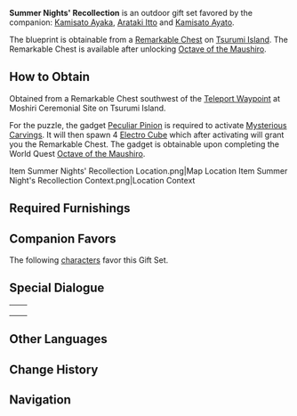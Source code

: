 {{Furnishing Infobox
|id             = 350054
|image          = Furnishing Set Summer Night's Recollection Display.png
|category       = Outdoor Set
|subcategory    = Gift Set
|rarity         = 4
|adeptal_energy = 800
|description    = The scenery perfectly recreates the lively atmosphere found in the festivals of Inazuma.<br />Inazuma City holds several festivals each year, but the biggest, most memorable ones often fall during the middle of summer. The food stalls, games, and fireworks in the night sky will make visitors linger a little longer. The stalls may disappear after the last day, but the good times shared with companions will last forever.
|blueprint      = Remarkable Chest
}}
'''Summer Nights' Recollection''' is an outdoor gift set favored by the companion: [[Kamisato Ayaka]], [[Arataki Itto]] and [[Kamisato Ayato]].

The blueprint is obtainable from a [[Remarkable Chest]] on [[Tsurumi Island]]. The Remarkable Chest is available after unlocking [[Octave of the Maushiro]].

==How to Obtain==
Obtained from a Remarkable Chest southwest of the [[Teleport Waypoint]] at Moshiri Ceremonial Site on Tsurumi Island.

For the puzzle, the gadget [[Peculiar Pinion]] is required to activate [[Mysterious Carvings]]. It will then spawn 4 [[Electro Cube]]  which after activating will grant you the Remarkable Chest. The gadget is obtainable upon completing the World Quest [[Octave of the Maushiro]].

<gallery hideaddbutton="true" captionalign="center">
Item Summer Nights' Recollection Location.png|Map Location
Item Summer Night's Recollection Context.png|Location Context
</gallery>

==Required Furnishings==
{{Recipe
|type = Gift Set
|Festival "Kiban" Store = 1
|Festival "Teiban" Store = 1
|Otogi Wood Rice Cake Soup Stand = 1
|Replica Ancient Otogi Crate = 1
|Flower's First Blushing Bloom = 1
|Otogi "Rakushi" Square Stool = 4
|Otogi "Rakushi" Square Table = 2
|The Precious Pink of Spring = 1
|Inazuman Home: Easy Adaptation = 1
|Five-Lantern Festival Gate = 1
|Foundations of Stone: Path of Cultivation = 4
|sort = Festival "Kiban" Store,Festival "Teiban" Store,Otogi Wood Rice Cake Soup Stand,Replica Ancient Otogi Crate,Flower's First Blushing Bloom,Otogi "Rakushi" Square Stool,Otogi "Rakushi" Square Table,The Precious Pink of Spring,Inazuman Home: Easy Adaptation,Five-Lantern Festival Gate,Foundations of Stone: Path of Cultivation
|yield = 0
|Village Well: Subterranean Secrets = 1}}

==Companion Favors==
The following [[characters]] favor this Gift Set.
{{Companion/Header}}
{{Companion
|character = Kamisato Ayaka
|rewards = {{Card|Primogem|20}}{{Card|Shivada Jade Fragment|1}}{{Card|Mora|20,000}}
}}
{{Companion
|character = Arataki Itto
|rewards = {{Card|Primogem|20}}{{Card|Mora|20,000}}{{Card|Guide to Elegance|2}}
}}
{{Companion
|character = Kamisato Ayato
|rewards = {{Card|Primogem|20}}{{Card|Mora|20,000}}{{Card|Varunada Lazurite Fragment|1}}
}}
{{Companion/Footer}}

==Special Dialogue==
{{HousingCompanion|favorite}}

{| class="wikitable"
|-
|{{Card|Kamisato Ayaka}}||{{Transclude|Kamisato Ayaka/Companion|Summer Night's Recollection}}
|-
|{{Card|Arataki Itto}}||{{Transclude|Arataki Itto/Companion|Summer Night's Recollection}}
|-
|{{Card|Kamisato Ayato}}||{{Transclude|Kamisato Ayato/Companion|Summer Night's Recollection}}
|}

==Other Languages==
{{Other Languages
|en      = Summer Night's Recollection
|zhs     = 夏夜的追想
|zhs_rm  = Xià Yè de Zhuīxiǎng
|zht     = 夏夜的追想
|zht_rm  = Xià Yè de Zhuīxiǎng
|zh_tl   = Recalling Summer Nights
|ja      = 夏夜の追憶
|ja_rm   = Natsu Yoru no Tsuioku{{Assumed}}
|ja_tl   = Summer Night's Recollection
|ko      = 여름밤의 회상
|ko_rm   = Yeoreumbam-ui Hoesang
|ko_tl   = Remembrance of Summer Nights
|es      = Recuerdos de una noche de verano
|es_tl   = Memories of a Summer Night
|fr      = Souvenir d'une nuit d'été
|fr_tl   = Memory of a Summer Night
|ru      = Воспоминание о летней ночи
|ru_tl   = Memory of a Summer Night
|th      = คะนึงค่ำคืนแห่งฤดูร้อน
|th_rm   = 
|th_tl   = 
|vi      = Hồi Ức Đêm Hè
|vi_tl   = 
|de      = Sommernachtserinnerung
|de_tl   = Summer Night's Recollection
|id      = Kenangan Malam Musim Panas
|id_tl   = Memory of the Summer Night
|pt      = Recordações de Uma Noite de Verão
|pt_tl   = Recollections of a Summer Night
}}

==Change History==
{{Change History|2.2}}

==Navigation==
{{Furnishing Navbox/Sets|type=gift}}